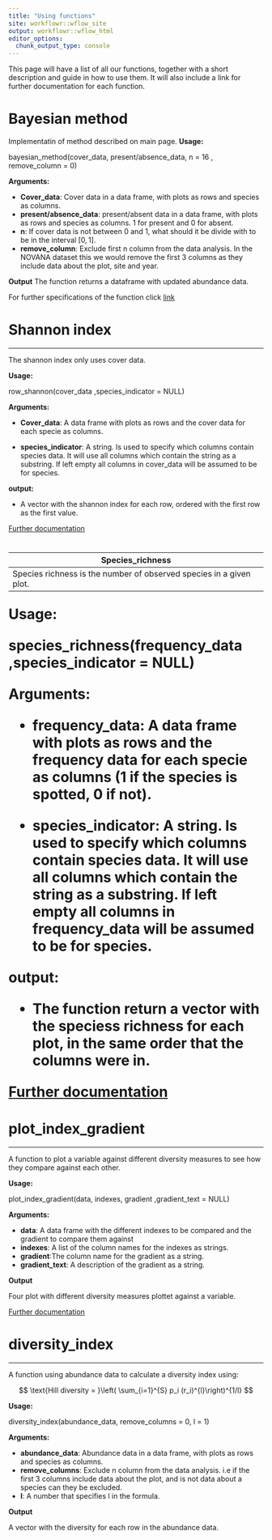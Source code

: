 ---
title: "Using functions"
site: workflowr::wflow_site
output: workflowr::wflow_html
editor_options:
  chunk_output_type: console
---


This page will have a list of all our functions, together with a short description and guide in how to use them. It will also include a link for further documentation for each function.


<h1>Bayesian method</h1>
Implementatin of method described on main page.
**Usage:**

bayesian_method(cover_data, present/absence_data, n = 16 , remove_column = 0)

**Arguments:**

* **Cover_data**: Cover data in a data frame, with plots as rows and species as columns.
* **present/absence_data**:  present/absent data in a data frame, with plots as rows and species as columns. 1 for present and 0 for absent.
* **n**: If cover data is not between 0 and 1, what should it be divide with to be in the interval $[0,1]$.
* **remove_column**: Exclude first n column from the data analysis. In the NOVANA dataset this we would remove the first 3 columns as they include data about the plot, site and year.

**Output** The function returns a dataframe with updated abundance data.

For further specifications of the function click [link](bayesian_method_describtion.html)



<h1> Shannon index</h1>
------

The shannon index only uses cover data.

**Usage:**

row_shannon(cover_data ,species_indicator = NULL)

**Arguments:**

* **Cover_data**: A data frame with plots as rows and the cover data for each specie as columns.

* **species_indicator**: A string. Is used to specify which columns contain species data. It will use all columns which contain the string as a substring.  If left empty all columns in cover_data will be assumed to be for species.

**output:**

* A vector with the shannon index for each row, ordered with the first row as the first value.

[Further documentation](function_simple_shannon.html#row_shannon)
 
<h1>Species_richness </h1>
------
Species richness is the number of observed species in a given plot.


**Usage:**

species_richness(frequency_data ,species_indicator = NULL)

**Arguments:**

* **frequency_data**: A data frame with plots as rows and the frequency data for each specie as columns (1 if the species is spotted, 0 if not).

* **species_indicator**: A string. Is used to specify which columns contain species data. It will use all columns which contain the string as a substring.  If left empty all columns in frequency_data will be assumed to be for species.

**output:**

* The function return a vector with the speciess richness for each plot, in the same order that the columns were in.

[Further documentation](function_simple_shannon.html#species_richness)




<h1>plot_index_gradient</h1>
------

A function to plot a variable against different diversity measures to see how they compare against each other.

**Usage:**

plot_index_gradient(data, indexes, gradient ,gradient_text = NULL)

**Arguments:**

* **data**: A data frame with the different indexes to be compared and the gradient to compare them against
* **indexes**: A list of the column names for the indexes as strings.
* **gradient**:The column name for the gradient as a string.
* **gradient_text**: A description of the gradient as a string.

**Output**

Four plot with different diversity measures plottet against a variable.

[Further documentation](gradient_plot.html)



<h1>diversity_index</h1>
------

A function using abundance data to calculate a diversity index using:

$$
\text{Hill diversity = }\left( \sum_{i=1}^{S} p_i (r_i)^{l}\right)^{1/l}
$$

**Usage:**

diversity_index(abundance_data, remove_columns = 0, l = 1)

**Arguments:**

* **abundance_data**: Abundance data in a data frame, with plots as rows and species as columns.
* **remove_columns**: Exclude n column from the data analysis. i.e if the first 3 columns include data about the plot, and is not data about a species can they be excluded.
* **l**: A number that specifies l in the formula.

**Output**

A vector with the diversity for each row in the abundance data.

